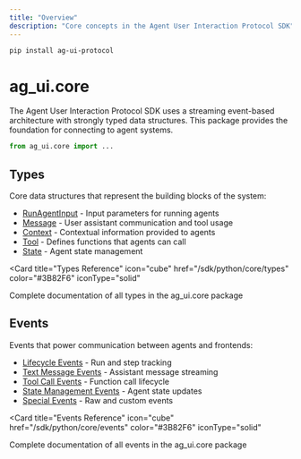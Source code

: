---
title: "Overview"
description: "Core concepts in the Agent User Interaction Protocol SDK"
---

```bash
pip install ag-ui-protocol
```

# ag_ui.core

The Agent User Interaction Protocol SDK uses a streaming event-based
architecture with strongly typed data structures. This package provides the
foundation for connecting to agent systems.

```python
from ag_ui.core import ...
```

## Types

Core data structures that represent the building blocks of the system:

- [RunAgentInput](/sdk/python/core/types#runagentinput) - Input parameters for
  running agents
- [Message](/sdk/python/core/types#message-types) - User assistant communication
  and tool usage
- [Context](/sdk/python/core/types#context) - Contextual information provided to
  agents
- [Tool](/sdk/python/core/types#tool) - Defines functions that agents can call
- [State](/sdk/python/core/types#state) - Agent state management

<Card
  title="Types Reference"
  icon="cube"
  href="/sdk/python/core/types"
  color="#3B82F6"
  iconType="solid"
>
  Complete documentation of all types in the ag_ui.core package
</Card>

## Events

Events that power communication between agents and frontends:

- [Lifecycle Events](/sdk/python/core/events#lifecycle-events) - Run and step
  tracking
- [Text Message Events](/sdk/python/core/events#text-message-events) - Assistant
  message streaming
- [Tool Call Events](/sdk/python/core/events#tool-call-events) - Function call
  lifecycle
- [State Management Events](/sdk/python/core/events#state-management-events) -
  Agent state updates
- [Special Events](/sdk/python/core/events#special-events) - Raw and custom
  events

<Card
  title="Events Reference"
  icon="cube"
  href="/sdk/python/core/events"
  color="#3B82F6"
  iconType="solid"
>
  Complete documentation of all events in the ag_ui.core package
</Card>
